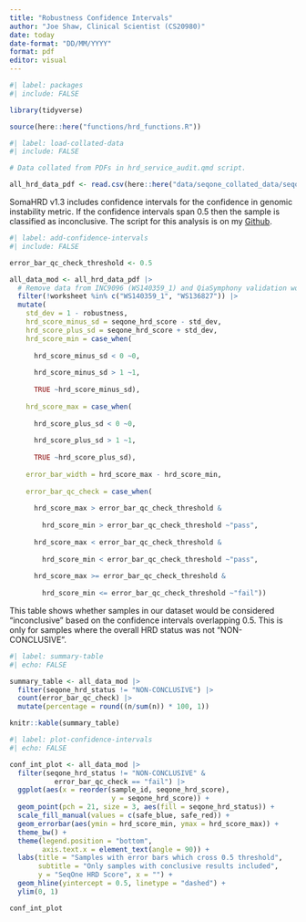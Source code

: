 ```yaml
---
title: "Robustness Confidence Intervals"
author: "Joe Shaw, Clinical Scientist (CS20980)"
date: today
date-format: "DD/MM/YYYY"
format: pdf
editor: visual
---
```

```r
#| label: packages
#| include: FALSE

library(tidyverse)

source(here::here("functions/hrd_functions.R"))

```
```r
#| label: load-collated-data
#| include: FALSE

# Data collated from PDFs in hrd_service_audit.qmd script.

all_hrd_data_pdf <- read.csv(here::here("data/seqone_collated_data/seqone_collated_pdf_data.csv"))

```
SomaHRD v1.3 includes confidence intervals for the confidence in genomic instability metric. If the confidence intervals span 0.5 then the sample is classified as inconclusive. The script for this analysis is on my [Github](https://github.com/joeshaw824/homologous_recombination_deficiency).

```r
#| label: add-confidence-intervals
#| include: FALSE

error_bar_qc_check_threshold <- 0.5

all_data_mod <- all_hrd_data_pdf |> 
  # Remove data from INC9096 (WS140359_1) and QiaSymphony validation worksheet (WS136827)
  filter(!worksheet %in% c("WS140359_1", "WS136827")) |> 
  mutate(
    std_dev = 1 - robustness,
    hrd_score_minus_sd = seqone_hrd_score - std_dev,
    hrd_score_plus_sd = seqone_hrd_score + std_dev,
    hrd_score_min = case_when(
      
      hrd_score_minus_sd < 0 ~0,
      
      hrd_score_minus_sd > 1 ~1,
      
      TRUE ~hrd_score_minus_sd),
    
    hrd_score_max = case_when(
      
      hrd_score_plus_sd < 0 ~0,
      
      hrd_score_plus_sd > 1 ~1,
      
      TRUE ~hrd_score_plus_sd),
    
    error_bar_width = hrd_score_max - hrd_score_min,
    
    error_bar_qc_check = case_when(
      
      hrd_score_max > error_bar_qc_check_threshold &
        
        hrd_score_min > error_bar_qc_check_threshold ~"pass",
      
      hrd_score_max < error_bar_qc_check_threshold &
        
        hrd_score_min < error_bar_qc_check_threshold ~"pass",
      
      hrd_score_max >= error_bar_qc_check_threshold &
        
        hrd_score_min <= error_bar_qc_check_threshold ~"fail"))

```

This table shows whether samples in our dataset would be considered "inconclusive" based on the confidence intervals overlapping 0.5. This is only for samples where the overall HRD status was not "NON-CONCLUSIVE".

```r
#| label: summary-table
#| echo: FALSE

summary_table <- all_data_mod |> 
  filter(seqone_hrd_status != "NON-CONCLUSIVE") |> 
  count(error_bar_qc_check) |> 
  mutate(percentage = round((n/sum(n)) * 100, 1))

knitr::kable(summary_table)

```

```r
#| label: plot-confidence-intervals
#| echo: FALSE

conf_int_plot <- all_data_mod |> 
  filter(seqone_hrd_status != "NON-CONCLUSIVE" &
           error_bar_qc_check == "fail") |> 
  ggplot(aes(x = reorder(sample_id, seqone_hrd_score),
                         y = seqone_hrd_score)) +
  geom_point(pch = 21, size = 3, aes(fill = seqone_hrd_status)) +
  scale_fill_manual(values = c(safe_blue, safe_red)) +
  geom_errorbar(aes(ymin = hrd_score_min, ymax = hrd_score_max)) +
  theme_bw() +
  theme(legend.position = "bottom",
        axis.text.x = element_text(angle = 90)) +
  labs(title = "Samples with error bars which cross 0.5 threshold",
       subtitle = "Only samples with conclusive results included",
       y = "SeqOne HRD Score", x = "") +
  geom_hline(yintercept = 0.5, linetype = "dashed") +
  ylim(0, 1)

conf_int_plot

```
